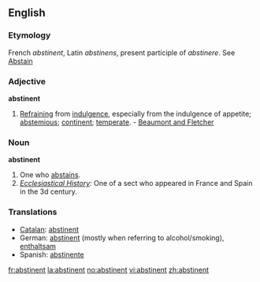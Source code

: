 ==English==

===Etymology===
French ''abstinent'', Latin ''abstinens'', present participle of ''abstinere''. See [[Abstain]]
===Adjective===
'''abstinent'''

#[[Refraining]] from [[indulgence]], especially from the indulgence of appetite; [[abstemious]]; [[continent]]; [[temperate]]. - [[Beaumont and Fletcher]]
===Noun===
'''abstinent'''

#One who [[abstains]].
#''[[Ecclesiastical History]]:'' One of a sect who appeared in France and Spain in the 3d century.
===Translations===
*[[Catalan]]: [[abstinent]]
*German: [[abstinent]] (mostly when referring to alcohol/smoking), [[enthaltsam]]
*Spanish: [[abstinente]]

[[fr:abstinent]]
[[la:abstinent]]
[[no:abstinent]]
[[vi:abstinent]]
[[zh:abstinent]]